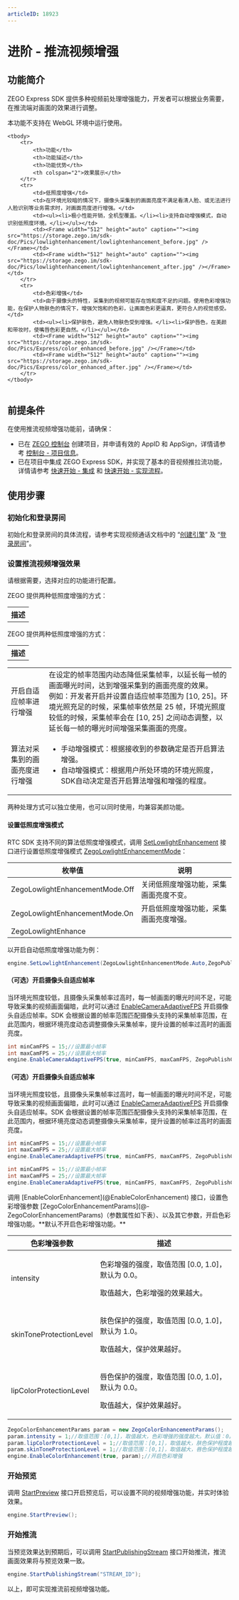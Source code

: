 ```yaml
---
articleID: 18923
---
```


# 进阶 - 推流视频增强

## 功能简介

ZEGO Express SDK 提供多种视频前处理增强能力，开发者可以根据业务需要，在推流端对画面的效果进行调整。

<Warning title="注意">
本功能不支持在 WebGL 环境中运行使用。
</Warning>

<table>

    <tbody>
        <tr>
            <th>功能</th>
            <th>功能描述</th>
            <th>功能优势</th>
            <th colspan="2">效果展示</th>
        </tr>
        <tr>
            <td>低照度增强</td>
            <td>在环境光较暗的情况下，摄像头采集到的画面亮度不满足看清人脸、或无法进行人脸识别等业务需求时，对画面亮度进行增强。</td>
            <td><ul><li>极小性能开销，全机型覆盖。</li><li>支持自动增强模式，自动识别低照度环境。</li></ul></td>
            <td><Frame width="512" height="auto" caption=""><img src="https://storage.zego.im/sdk-doc/Pics/lowlightenhancement/lowlightenhancement_before.jpg" /></Frame></td>
            <td><Frame width="512" height="auto" caption=""><img src="https://storage.zego.im/sdk-doc/Pics/lowlightenhancement/lowlightenhancement_after.jpg" /></Frame></td>
        </tr>
        <tr>
            <td>色彩增强</td>
            <td>由于摄像头的特性，采集到的视频可能存在饱和度不足的问题。使用色彩增强功能，在保护人物肤色的情况下，增强欠饱和的色彩，让画面色彩更逼真，更符合人的视觉感受。</td>
            <td><ul><li>保护肤色，避免人物肤色受到增强。</li><li>保护唇色，在美颜和带妆时，使嘴唇色彩更自然。</li></ul></td>
            <td><Frame width="512" height="auto" caption=""><img src="https://storage.zego.im/sdk-doc/Pics/Express/color_enhanced_before.jpg" /></Frame></td>
            <td><Frame width="512" height="auto" caption=""><img src="https://storage.zego.im/sdk-doc/Pics/Express/color_enhanced_after.jpg" /></Frame></td>
        </tr>
    </tbody>
</table>



## 前提条件

在使用推流视频增强功能前，请确保：

- 已在 [ZEGO 控制台](https://console.zego.im) 创建项目，并申请有效的 AppID 和 AppSign，详情请参考 [控制台 - 项目信息](/console/project-info)。
- 已在项目中集成 ZEGO Express SDK，并实现了基本的音视频推拉流功能，详情请参考 [快速开始 - 集成](!Integration/SDK_Integration) 和 [快速开始 - 实现流程](!Integration/Solution_Implementation)。

## 使用步骤

### 初始化和登录房间

初始化和登录房间的具体流程，请参考实现视频通话文档中的 “[创建引擎](!Integration/Solution_Implementation#CreateEngine)” 及 “[登录房间](!Integration/Solution_Implementation#createroom)”。

### 设置推流视频增强效果

请根据需要，选择对应的功能进行配置。

<Accordion title="低照度增强" defaultOpen="false">
ZEGO 提供两种低照度增强的方式：

<table>
<tbody>
<tr>
<th>描述</th>
</tr>
</tbody>
</table>
    ZEGO 提供两种低照度增强的方式：
<table>
<tbody>
<tr>
<th>描述</th>
</tr>
</tbody>
</table>

<table>
<tbody>
<tr>
<td>开启自适应帧率进行增强</td>
<td>在设定的帧率范围内动态降低采集帧率，以延长每一帧的画面曝光时间，达到增强采集到的画面亮度的效果。
<br /> 例如：开发者开启并设置自适应帧率范围为 [10, 25]。环境光照充足的时候，采集帧率依然是 25 帧，环境光照度较低的时候，采集帧率会在 [10, 25] 之间动态调整，以延长每一帧的曝光时间增强采集画面的亮度。</td>
</tr>
<tr>
<td>算法对采集到的画面亮度进行增强</td>
<td><ul>
<li>手动增强模式：根据接收到的参数确定是否开启算法增强。</li>
<li>自动增强模式：根据用户所处环境的环境光照度，SDK自动决定是否开启算法增强和增强的程度。</li>
</ul>
</td>
</tr>
</tbody>
</table>

两种处理方式可以独立使用，也可以同时使用，均兼容美颜功能。

#### 设置低照度增强模式

RTC SDK 支持不同的算法低照度增强模式，调用 [SetLowlightEnhancement](@SetLowlightEnhancement) 接口进行设置低照度增强模式 [ZegoLowlightEnhancementMode](@-ZegoLowlightEnhancementMode)：

|枚举值|说明|
|---|---|
|ZegoLowlightEnhancementMode.Off| 关闭低照度增强功能，采集画面亮度不变。|
|ZegoLowlightEnhancementMode.On|开启低照度增强功能，采集画面亮度增强。|
|ZegoLowlightEnhance

以开启自动低照度增强功能为例：

```cs
engine.SetLowlightEnhancement(ZegoLowlightEnhancementMode.Auto,ZegoPublishChannel.Main);
```



#### （可选）开启摄像头自适应帧率

当环境光照度较低，且摄像头采集帧率过高时，每一帧画面的曝光时间不足，可能导致采集的视频画面偏暗，此时可以通过 [EnableCameraAdaptiveFPS](@EnableCameraAdaptiveFPS) 开启摄像头自适应帧率。SDK 会根据设置的帧率范围匹配摄像头支持的采集帧率范围，在此范围内，根据环境亮度动态调整摄像头采集帧率，提升设置的帧率过高时的画面亮度。

```cs
int minCamFPS = 15;//设置最小帧率
int maxCamFPS = 25;//设置最大帧率
engine.EnableCameraAdaptiveFPS(true, minCamFPS, maxCamFPS, ZegoPublishChannel.Main);
```

#### （可选）开启摄像头自适应帧率

当环境光照度较低，且摄像头采集帧率过高时，每一帧画面的曝光时间不足，可能导致采集的视频画面偏暗，此时可以通过 [EnableCameraAdaptiveFPS](@EnableCameraAdaptiveFPS) 开启摄像头自适应帧率。SDK 会根据设置的帧率范围匹配摄像头支持的采集帧率范围，在此范围内，根据环境亮度动态调整摄像头采集帧率，提升设置的帧率过高时的画面亮度。

```cs
int minCamFPS = 15;//设置最小帧率
int maxCamFPS = 25;//设置最大帧率
engine.EnableCameraAdaptiveFPS(true, minCamFPS, maxCamFPS, ZegoPublishChannel.Main);
```

 ```cs
int minCamFPS = 15;//设置最小帧率
int maxCamFPS = 25;//设置最大帧率
engine.EnableCameraAdaptiveFPS(true, minCamFPS, maxCamFPS, ZegoPublishChannel.Main);


 ```
</Accordion>

<Accordion title="色彩增强" defaultOpen="false">
调用 [EnableColorEnhancement](@EnableColorEnhancement) 接口，设置色彩增强参数 [ZegoColorEnhancementParams](@-ZegoColorEnhancementParams)（参数属性如下表）、以及其它参数，开启色彩增强功能。**默认不开启色彩增强功能。**

|色彩增强参数|描述|
|-|-|
| intensity|<p>色彩增强的强度，取值范围 [0.0, 1.0]，默认为 0.0。</p><p>取值越大，色彩增强的效果越大。</p>|
| skinToneProtectionLevel |<p>肤色保护的强度，取值范围 [0.0, 1.0]，默认为 1.0。</p><p>取值越大，保护效果越好。</p>|
| lipColorProtectionLevel |<p>唇色保护的强度，取值范围 [0.0, 1.0]，默认为 0.0。</p><p>取值越大，保护效果越好。</p>|

```Cs
ZegoColorEnhancementParams param = new ZegoColorEnhancementParams();
param.intensity = 1;//取值范围：[0,1]，取值越大，色彩增强的强度越大。默认值：0。
param.lipColorProtectionLevel = 1;//取值范围：[0,1]，取值越大，肤色保护程度越大。默认值：1。
param.skinToneProtectionLevel = 1;//取值范围：[0,1]，取值越大，唇色保护程度越大。默认值：0。
engine.EnableColorEnhancement(true, param);//开启色彩增强
```
</Accordion>

### 开始预览

调用 [StartPreview](@StartPreview) 接口开启预览后，可以设置不同的视频增强功能，并实时体验效果。

 ```cs
engine.StartPreview();
```

### 开始推流

当预览效果达到预期后，可以调用 [StartPublishingStream](@StartPublishingStream) 接口开始推流，推流画面效果将与预览效果一致。

```cs
engine.StartPublishingStream("STREAM_ID");
```

以上，即可实现推流前视频增强功能。